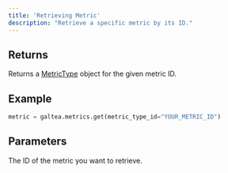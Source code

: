 ```yaml
---
title: 'Retrieving Metric'
description: "Retrieve a specific metric by its ID."
---
```


## Returns
Returns a [MetricType](/concepts/metric-type) object for the given metric ID.

## Example
```python
metric = galtea.metrics.get(metric_type_id="YOUR_METRIC_ID")
```

## Parameters
<ResponseField name="metric_type_id" type="string" required>
  The ID of the metric you want to retrieve.
</ResponseField>

